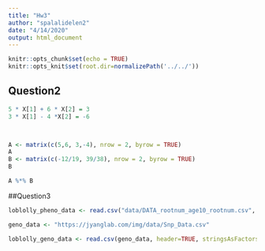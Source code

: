 ```yaml
---
title: "Hw3"
author: "spalalidelen2"
date: "4/14/2020"
output: html_document
---
```


```r
knitr::opts_chunk$set(echo = TRUE) 
knitr::opts_knit$set(root.dir=normalizePath('../../')) 
```

## Question2
```r
5 * X[1] + 6 * X[2] = 3
3 * X[1] - 4 *X[2] = -6



A <- matrix(c(5,6, 3,-4), nrow = 2, byrow = TRUE) 
A
B <- matrix(c(-12/19, 39/38), nrow = 2, byrow = TRUE)
B

A %*% B

```


##Question3
```r
loblolly_pheno_data <- read.csv("data/DATA_rootnum_age10_rootnum.csv", header = TRUE, stringsAsFactors = FALSE)

geno_data <- "https://jyanglab.com/img/data/Snp_Data.csv"

loblolly_geno_data <- read.csv(geno_data, header=TRUE, stringsAsFactors = FALSE)
```
